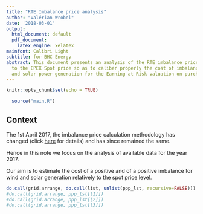 ```yaml
---
title: "RTE Imbalance price analysis"
author: "Valérian Wrobel"
date: '2018-03-01'
output:
  html_document: default
  pdf_document:
    latex_engine: xelatex
mainfont: Calibri Light
subtitle: for BHC Energy
abstract: This document presents an analysis of the RTE imbalance prices compared
  to the EPEX Spot price so as to caliber properly the cost of imbalance for wind
  and solar power generation for the Earning at Risk valuation on purchase agreements.
---
```


```r
knitr::opts_chunk$set(echo = TRUE)
```

```r
  source("main.R")
```

## Context

The 1st April 2017, the imbalance price calculation methodology has changed (click [here](https://clients.rte-france.com/lang/fr/clients_producteurs/services_clients/dispositif_prix.jsp) for details) and has since remained the same.

Hence in this note we focus on the analysis of available data for the year 2017.

Our aim is to estimate the cost of a positive and of a positive imbalance for wind and solar generation relatively to the spot price level.

```r
do.call(grid.arrange, do.call(list, unlist(ppp_lst, recursive=FALSE)))
#do.call(grid.arrange, ppp_lst[[1]])
#do.call(grid.arrange, ppp_lst[[2]]) 
#do.call(grid.arrange, ppp_lst[[3]])
```



